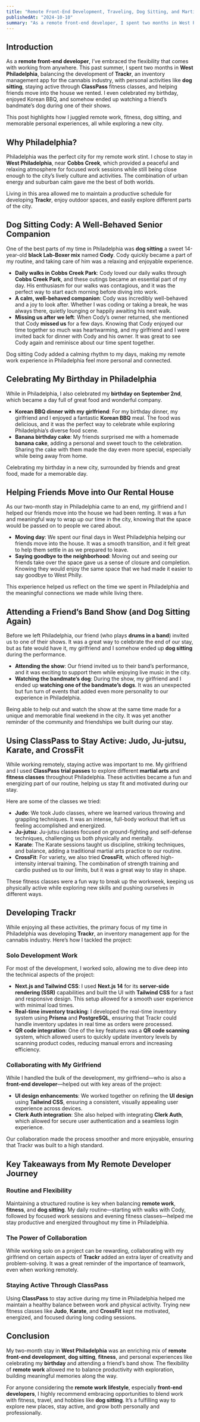 ```yaml
---
title: "Remote Front-End Development, Traveling, Dog Sitting, and Martial Arts: My Two-Month Journey in Philadelphia"
publishedAt: "2024-10-10"
summary: "As a remote front-end developer, I spent two months in West Philadelphia working on an inventory app called Trackr. While staying active with ClassPass, dog sitting a sweet 14-year-old Lab-Boxer mix named Cody, and helping friends move into our rented house, this post shares how I balanced work, fitness, and personal experiences during my time in Philadelphia."
---
```


## Introduction

As a **remote front-end developer**, I’ve embraced the flexibility that comes with working from anywhere. This past summer, I spent two months in **West Philadelphia**, balancing the development of **Trackr**, an inventory management app for the cannabis industry, with personal activities like **dog sitting**, staying active through **ClassPass** fitness classes, and helping friends move into the house we rented. I even celebrated my birthday, enjoyed Korean BBQ, and somehow ended up watching a friend’s bandmate’s dog during one of their shows.

This post highlights how I juggled remote work, fitness, dog sitting, and memorable personal experiences, all while exploring a new city.

## Why Philadelphia?

Philadelphia was the perfect city for my remote work stint. I chose to stay in **West Philadelphia**, near **Cobbs Creek**, which provided a peaceful and relaxing atmosphere for focused work sessions while still being close enough to the city’s lively culture and activities. The combination of urban energy and suburban calm gave me the best of both worlds.

Living in this area allowed me to maintain a productive schedule for developing **Trackr**, enjoy outdoor spaces, and easily explore different parts of the city.

## Dog Sitting Cody: A Well-Behaved Senior Companion

One of the best parts of my time in Philadelphia was **dog sitting** a sweet 14-year-old **black Lab-Boxer mix** named **Cody**. Cody quickly became a part of my routine, and taking care of him was a relaxing and enjoyable experience.

- **Daily walks in Cobbs Creek Park**: Cody loved our daily walks through **Cobbs Creek Park**, and these outings became an essential part of my day. His enthusiasm for our walks was contagious, and it was the perfect way to start each morning before diving into work.
- **A calm, well-behaved companion**: Cody was incredibly well-behaved and a joy to look after. Whether I was coding or taking a break, he was always there, quietly lounging or happily awaiting his next walk.
- **Missing us after we left**: When Cody’s owner returned, she mentioned that Cody **missed us** for a few days. Knowing that Cody enjoyed our time together so much was heartwarming, and my girlfriend and I were invited back for dinner with Cody and his owner. It was great to see Cody again and reminisce about our time spent together.

Dog sitting Cody added a calming rhythm to my days, making my remote work experience in Philadelphia feel more personal and connected.

## Celebrating My Birthday in Philadelphia

While in Philadelphia, I also celebrated my **birthday on September 2nd**, which became a day full of great food and wonderful company.

- **Korean BBQ dinner with my girlfriend**: For my birthday dinner, my girlfriend and I enjoyed a fantastic **Korean BBQ** meal. The food was delicious, and it was the perfect way to celebrate while exploring Philadelphia’s diverse food scene.
- **Banana birthday cake**: My friends surprised me with a homemade **banana cake**, adding a personal and sweet touch to the celebration. Sharing the cake with them made the day even more special, especially while being away from home.

Celebrating my birthday in a new city, surrounded by friends and great food, made for a memorable day.

## Helping Friends Move into Our Rental House

As our two-month stay in Philadelphia came to an end, my girlfriend and I helped our friends move into the house we had been renting. It was a fun and meaningful way to wrap up our time in the city, knowing that the space would be passed on to people we cared about.

- **Moving day**: We spent our final days in West Philadelphia helping our friends move into the house. It was a smooth transition, and it felt great to help them settle in as we prepared to leave.
- **Saying goodbye to the neighborhood**: Moving out and seeing our friends take over the space gave us a sense of closure and completion. Knowing they would enjoy the same space that we had made it easier to say goodbye to West Philly.

This experience helped us reflect on the time we spent in Philadelphia and the meaningful connections we made while living there.

## Attending a Friend’s Band Show (and Dog Sitting Again)

Before we left Philadelphia, our friend (who plays **drums in a band**) invited us to one of their shows. It was a great way to celebrate the end of our stay, but as fate would have it, my girlfriend and I somehow ended up **dog sitting** during the performance.

- **Attending the show**: Our friend invited us to their band’s performance, and it was exciting to support them while enjoying live music in the city.
- **Watching the bandmate’s dog**: During the show, my girlfriend and I ended up **watching one of the bandmate’s dogs**. It was an unexpected but fun turn of events that added even more personality to our experience in Philadelphia.

Being able to help out and watch the show at the same time made for a unique and memorable final weekend in the city. It was yet another reminder of the community and friendships we built during our stay.

## Using ClassPass to Stay Active: Judo, Ju-jutsu, Karate, and CrossFit

While working remotely, staying active was important to me. My girlfriend and I used **ClassPass trial passes** to explore different **martial arts** and **fitness classes** throughout Philadelphia. These activities became a fun and energizing part of our routine, helping us stay fit and motivated during our stay.

Here are some of the classes we tried:

- **Judo**: We took Judo classes, where we learned various throwing and grappling techniques. It was an intense, full-body workout that left us feeling accomplished and energized.
- **Ju-jutsu**: Ju-jutsu classes focused on ground-fighting and self-defense techniques, challenging us both physically and mentally.
- **Karate**: The Karate sessions taught us discipline, striking techniques, and balance, adding a traditional martial arts practice to our routine.
- **CrossFit**: For variety, we also tried **CrossFit**, which offered high-intensity interval training. The combination of strength training and cardio pushed us to our limits, but it was a great way to stay in shape.

These fitness classes were a fun way to break up the workweek, keeping us physically active while exploring new skills and pushing ourselves in different ways.

## Developing Trackr

While enjoying all these activities, the primary focus of my time in Philadelphia was developing **Trackr**, an inventory management app for the cannabis industry. Here’s how I tackled the project:

### **Solo Development Work**

For most of the development, I worked solo, allowing me to dive deep into the technical aspects of the project:

- **Next.js and Tailwind CSS**: I used **Next.js 14** for its **server-side rendering (SSR)** capabilities and built the UI with **Tailwind CSS** for a fast and responsive design. This setup allowed for a smooth user experience with minimal load times.
- **Real-time inventory tracking**: I developed the real-time inventory system using **Prisma** and **PostgreSQL**, ensuring that Trackr could handle inventory updates in real time as orders were processed.
- **QR code integration**: One of the key features was a **QR code scanning** system, which allowed users to quickly update inventory levels by scanning product codes, reducing manual errors and increasing efficiency.

### **Collaborating with My Girlfriend**

While I handled the bulk of the development, my girlfriend—who is also a **front-end developer**—helped out with key areas of the project:

- **UI design enhancements**: We worked together on refining the **UI design** using **Tailwind CSS**, ensuring a consistent, visually appealing user experience across devices.
- **Clerk Auth integration**: She also helped with integrating **Clerk Auth**, which allowed for secure user authentication and a seamless login experience.

Our collaboration made the process smoother and more enjoyable, ensuring that Trackr was built to a high standard.

## Key Takeaways from My Remote Developer Journey

### **Routine and Flexibility**
Maintaining a structured routine is key when balancing **remote work**, **fitness**, and **dog sitting**. My daily routine—starting with walks with Cody, followed by focused work sessions and evening fitness classes—helped me stay productive and energized throughout my time in Philadelphia.

### **The Power of Collaboration**
While working solo on a project can be rewarding, collaborating with my girlfriend on certain aspects of **Trackr** added an extra layer of creativity and problem-solving. It was a great reminder of the importance of teamwork, even when working remotely.

### **Staying Active Through ClassPass**
Using **ClassPass** to stay active during my time in Philadelphia helped me maintain a healthy balance between work and physical activity. Trying new fitness classes like **Judo**, **Karate**, and **CrossFit** kept me motivated, energized, and focused during long coding sessions.

## Conclusion

My two-month stay in **West Philadelphia** was an enriching mix of **remote front-end development**, **dog sitting**, **fitness**, and personal experiences like celebrating my **birthday** and attending a friend’s band show. The flexibility of **remote work** allowed me to balance productivity with exploration, building meaningful memories along the way.

For anyone considering the **remote work lifestyle**, especially **front-end developers**, I highly recommend embracing opportunities to blend work with fitness, travel, and hobbies like **dog sitting**. It’s a fulfilling way to explore new places, stay active, and grow both personally and professionally.
